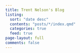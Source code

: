 ```yaml
---
title: Trent Nelson's Blog
listing:
  sort: "date desc"
  contents: "posts/*/index.qmd"
  categories: true
  feed: true
page-layout: full
comments: false
---
```

